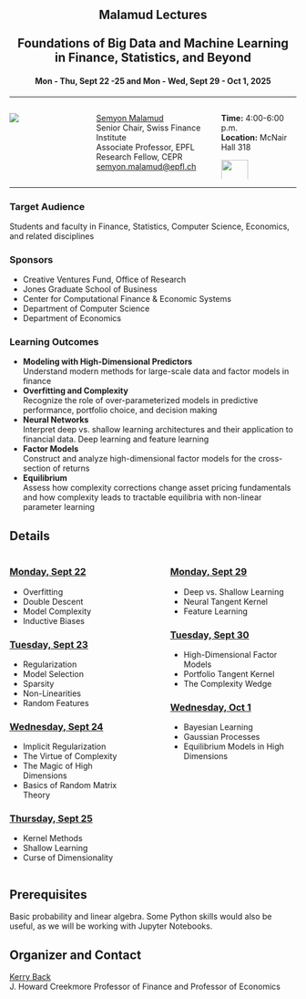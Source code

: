 ::: {style="text-align: center;"}

## Malamud Lectures<br><br>Foundations of Big Data and Machine Learning <br>in Finance, Statistics, and Beyond
:::

::: {style="text-align: center;"}

#### Mon - Thu, Sept 22 -25 and Mon - Wed, Sept 29 - Oct 1, 2025

:::


---

:::: {.columns}
::: {.column width="20%"} 
![](photo.jpg)
:::
::: {.column width="5%"}
:::
::: {.column width="45%"} 
[Semyon Malamud](https://www.epfl.ch/labs/sfi-sm/)<br>
Senior Chair, Swiss Finance Institute <br>
Associate Professor, EPFL<br>
Research Fellow, CEPR<br>
[semyon.malamud@epfl.ch](mailto:semyon.malamud@epfl.ch)
:::
::: {.column width="30%"}
**Time:** 4:00-6:00 p.m.  
**Location:** McNair Hall 318  

![](RiceUniversity.png){width="60%"}
:::
::::

---

### Target Audience

Students and faculty in Finance, Statistics, Computer Science, Economics, and related disciplines 

### Sponsors

- Creative Ventures Fund, Office of Research
- Jones Graduate School of Business
- Center for Computational Finance & Economic Systems
- Department of Computer Science
- Department of Economics

### Learning Outcomes

- **Modeling with High-Dimensional Predictors**<br>Understand modern methods for large-scale data and factor models in finance
- **Overfitting and Complexity**<br>Recognize the role of over-parameterized models in predictive performance, portfolio choice, and decision making
- **Neural Networks**<br>Interpret deep vs. shallow learning architectures and their application to financial data. Deep learning and feature learning
- **Factor Models**<br>Construct and analyze high-dimensional factor models for the cross-section of returns
- **Equilibrium**<br>Assess how complexity corrections change asset pricing fundamentals and how complexity leads to tractable equilibria with non-linear parameter learning

## Details

:::: {.columns}
::: {.column width="48%"}
### [Monday, Sept 22](lecture1.qmd)
- Overfitting
- Double Descent
- Model Complexity
- Inductive Biases

### [Tuesday, Sept 23](lecture2.qmd)
- Regularization
- Model Selection
- Sparsity
- Non-Linearities
- Random Features

### [Wednesday, Sept 24](lecture3.qmd)
- Implicit Regularization
- The Virtue of Complexity
- The Magic of High Dimensions
- Basics of Random Matrix Theory

### [Thursday, Sept 25](lecture4.qmd)
- Kernel Methods
- Shallow Learning
- Curse of Dimensionality
:::

::: {.column width="4%"}
:::

::: {.column width="48%"}
### [Monday, Sept 29](lecture5.qmd)
- Deep vs. Shallow Learning
- Neural Tangent Kernel
- Feature Learning

### [Tuesday, Sept 30](lecture6.qmd)
- High-Dimensional Factor Models
- Portfolio Tangent Kernel
- The Complexity Wedge

### [Wednesday, Oct 1](lecture7.qmd)
- Bayesian Learning
- Gaussian Processes
- Equilibrium Models in High Dimensions
:::
::::

## Prerequisites

Basic probability and linear algebra. Some Python skills would also be useful, as we will be working with Jupyter Notebooks.

## Organizer and Contact

[Kerry Back](mailto:kerry.e.back@rice.edu)<br>
J. Howard Creekmore Professor of Finance and Professor of Economics



